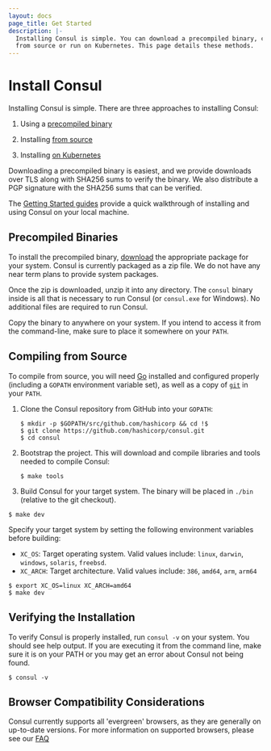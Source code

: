 ```yaml
---
layout: docs
page_title: Get Started
description: |-
  Installing Consul is simple. You can download a precompiled binary, compile
  from source or run on Kubernetes. This page details these methods.
---
```


# Install Consul

Installing Consul is simple. There are three approaches to installing Consul:

1. Using a [precompiled binary](#precompiled-binaries)

1. Installing [from source](#compiling-from-source)

1. Installing [on Kubernetes](/docs/k8s/installation/install)

Downloading a precompiled binary is easiest, and we provide downloads over TLS
along with SHA256 sums to verify the binary. We also distribute a PGP signature
with the SHA256 sums that can be verified.

The [Getting Started guides](https://learn.hashicorp.com/tutorials/consul/get-started-install?utm_source=consul.io&utm_medium=docs) provide a quick walkthrough of installing and using Consul on your local machine.

## Precompiled Binaries

To install the precompiled binary, [download](/downloads) the appropriate
package for your system. Consul is currently packaged as a zip file. We do not
have any near term plans to provide system packages.

Once the zip is downloaded, unzip it into any directory. The `consul` binary
inside is all that is necessary to run Consul (or `consul.exe` for Windows).
No additional files are required to run Consul.

Copy the binary to anywhere on your system. If you intend to access it from the
command-line, make sure to place it somewhere on your `PATH`.

## Compiling from Source

To compile from source, you will need [Go](https://golang.org) installed and
configured properly (including a `GOPATH` environment variable set), as well as
a copy of [`git`](https://www.git-scm.com/) in your `PATH`.

1. Clone the Consul repository from GitHub into your `GOPATH`:

   ```shell
   $ mkdir -p $GOPATH/src/github.com/hashicorp && cd !$
   $ git clone https://github.com/hashicorp/consul.git
   $ cd consul
   ```

1. Bootstrap the project. This will download and compile libraries and tools
   needed to compile Consul:

   ```shell
   $ make tools
   ```

1. Build Consul for your target system. The binary will be placed in `./bin`
   (relative to the git checkout).

<!--
   The tabs below *should* be indented with the step immediately above,
   but that is not currently possible.

   The pre-commit linting rules will automatically unindent the <Tab>
   element upon commit. This causes compilation to fail, because <Tabs>
   and all its contained <Tab> elements need to be at the same indent level
   for compilation. As a temporary solution, the <Tabs> will be unindented.
-->

<Tabs>
<Tab heading="Compile for your current system">

```shell-session
$ make dev
```

</Tab>
<Tab heading="Cross-compile for another systems">

Specify your target system by setting the following environment variables
before building:

- `XC_OS`: Target operating system. Valid values include:
  `linux`, `darwin`, `windows`, `solaris`, `freebsd`.
- `XC_ARCH`: Target architecture. Valid values include:
  `386`, `amd64`, `arm`, `arm64`

```shell-session
$ export XC_OS=linux XC_ARCH=amd64
$ make dev
```

</Tab>
</Tabs>

## Verifying the Installation

To verify Consul is properly installed, run `consul -v` on your system. You
should see help output. If you are executing it from the command line, make sure
it is on your PATH or you may get an error about Consul not being found.

```shell-session
$ consul -v
```

## Browser Compatibility Considerations

Consul currently supports all 'evergreen' browsers, as they are generally on
up-to-date versions. For more information on supported browsers, please see our
[FAQ](/docs/faq)
